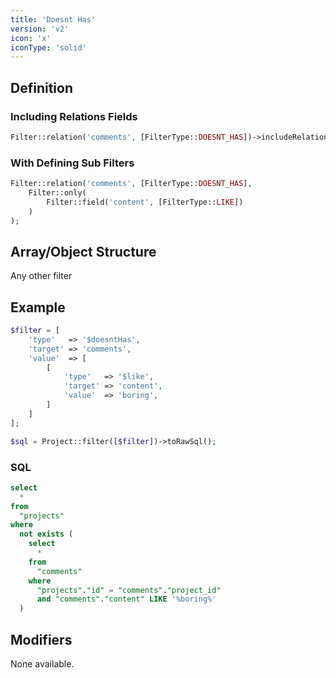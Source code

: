 ```yaml
---
title: 'Doesnt Has'
version: 'v2'
icon: 'x'
iconType: 'solid'
---
```


## Definition

### Including Relations Fields
```php
Filter::relation('comments', [FilterType::DOESNT_HAS])->includeRelationFields();
```

### With Defining Sub Filters
```php
Filter::relation('comments', [FilterType::DOESNT_HAS],
    Filter::only(
        Filter::field('content', [FilterType::LIKE])
    )
);
```

## Array/Object Structure


<TypeParameterField type="$doesntHas" />


<TargetParameterField />

<ParamField body="value" type="array">
</ParamField>

<ParamField body="value.*" type="array">
Any other filter
</ParamField>

## Example

```php
$filter = [
    'type'   => '$doesntHas',
    'target' => 'comments',
    'value'  => [
        [
            'type'   => '$like',
            'target' => 'content',
            'value'  => 'boring',
        ]
    ]
];
```

```php
$sql = Project::filter([$filter])->toRawSql();
```

### SQL

```sql
select
  *
from
  "projects"
where
  not exists (
    select
      *
    from
      "comments"
    where
      "projects"."id" = "comments"."project_id"
      and "comments"."content" LIKE '%boring%'
  )
```

## Modifiers

None available.